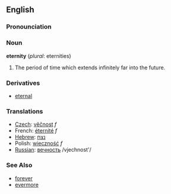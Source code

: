 ==English==
===Pronounciation===
{{substub}}

===Noun===
'''eternity''' (''plural'': eternities)
#The period of time which extends infinitely far into the future.

===Derivatives===
*[[eternal]]

===Translations===
*[[Czech]]: [[věčnost]] ''f''
*French: [[éternité]] ''f''
*[[Hebrew]]: [[נצח]]  
*Polish: [[wieczność]] ''f''
*[[Russian]]: [[вечность]] /vjechnost'/

===See Also===
*[[forever]]
*[[evermore]]